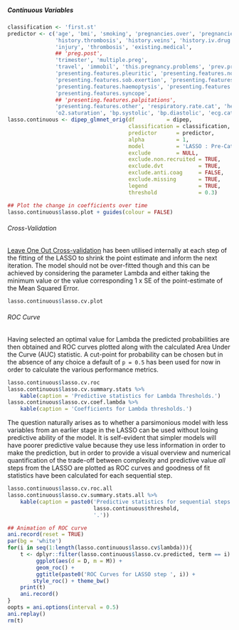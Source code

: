 ##### Continuous Variables

```r
classification <- 'first.st'
predictor <- c('age', 'bmi', 'smoking', 'pregnancies.over', 'pregnancies.under',
               'history.thrombosis', 'history.veins', 'history.iv.drug', 'thrombo', 'cesarean',
               'injury', 'thrombosis', 'existing.medical',
               ## 'preg.post',
               'trimester', 'multiple.preg',
               'travel', 'immobil', 'this.pregnancy.problems', 'prev.preg.problem',
               'presenting.features.pleuritic', 'presenting.features.non.pleuritic',
               'presenting.features.sob.exertion', 'presenting.features.sob.rest',
               'presenting.features.haemoptysis', 'presenting.features.cough',
               'presenting.features.syncope',
               ## 'presenting.features.palpitations',
               'presenting.features.other', 'respiratory.rate.cat', 'heart.rate',
               'o2.saturation', 'bp.systolic', 'bp.diastolic', 'ecg.cat', 'xray.cat')
lasso.continuous <- dipep_glmnet_orig(df          = dipep,
                                      classification = classification,
                                      predictor      = predictor,
                                      alpha          = 1,
                                      model          = 'LASSO : Pre-Categorised Variables',
                                      exclude        = NULL,
                                      exclude.non.recruited = TRUE,
                                      exclude.dvt           = TRUE,
                                      exclude.anti.coag     = FALSE,
                                      exclude.missing       = TRUE,
                                      legend                = TRUE,
                                      threshold             = 0.3)


```


```r
## Plot the change in coefficients over time
lasso.continuous$lasso.plot + guides(colour = FALSE)

```

###### Cross-Validation

[Leave One Out Cross-validation](https://en.wikipedia.org/wiki/Cross-validation_(statistics)#Leave-one-out_cross-validation) has been utilised internally at each step of the fitting of the LASSO to shrink the point estimate and inform the next iteration.  The model should not be over-fitted though and this can be achieved by considering the parameter Lambda and either taking the minimum value or the value corresponding 1 x SE of the point-estimate of the Mean Squared Error.

<!--- Partial explanation at http://stats.stackexchange.com/questions/77546/how-to-interpret-glmnet --->

```r
lasso.continuous$lasso.cv.plot

```

###### ROC Curve

Having selected an optimal value for Lambda the predicted probabilities are then obtained and ROC curves plotted along with the calculated Area Under the Curve (AUC) statistic.  A cut-point for probability can be chosen but in the absence of any choice a default of `p = 0.5` has been used for now in order to calculate the various performance metrics.

```r
lasso.continuous$lasso.cv.roc
lasso.continuous$lasso.cv.summary.stats %>%
    kable(caption = 'Predictive statistics for Lambda Thresholds.')
lasso.continuous$lasso.cv.coef.lambda %>%
    kable(caption = 'Coefficients for Lambda thresholds.')

```

The question naturally arises as to whether a parsimonious model with less variables from an earlier stage in the LASSO can be used without losing predictive ability of the model.  It is self-evident that simpler models will have poorer predictive value because they use less information in order to make the prediction, but in order to provide a visual overview and numerical quantification of the trade-off between complexity and predictive value *all* steps from the LASSO are plotted as ROC curves and goodness of fit statistics have been calculated for each sequential step.


```r
lasso.continuous$lasso.cv.roc.all
lasso.continuous$lasso.cv.summary.stats.all %>%
    kable(caption = paste0('Predictive statistics for sequential steps of LASSO using a cut-point of p = ',
                           lasso.continuous$threshold,
                           '.'))

```

```r
## Animation of ROC curve
ani.record(reset = TRUE)
par(bg = 'white')
for(i in seq(1:length(lasso.continuous$lasso.cv$lambda))){
    t <- dplyr::filter(lasso.continuous$lasso.cv.predicted, term == i) %>%
         ggplot(aes(d = D, m = M)) +
         geom_roc() +
         ggtitle(paste0('ROC Curves for LASSO step ', i)) +
        style_roc() + theme_bw()
    print(t)
    ani.record()
}
oopts = ani.options(interval = 0.5)
ani.replay()
rm(t)

```
